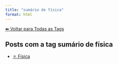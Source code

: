 ```yaml
---
title: "sumário de física"
format: html
---
```


[⬅ Voltar para Todas as Tags](../tags.qmd)

## Posts com a tag **sumário de física**

- [⚛️ Física](/posts/fisica/index.html)
